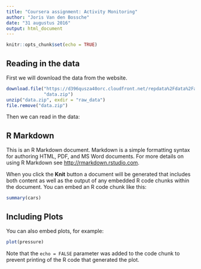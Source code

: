 ```yaml
---
title: "Coursera assignment: Activity Monitoring"
author: "Joris Van den Bossche"
date: "31 augustus 2016"
output: html_document
---
```


```r
knitr::opts_chunk$set(echo = TRUE)
```
## Reading in the data
First we will download the data from the website.
```r
download.file("https://d396qusza40orc.cloudfront.net/repdata%2Fdata%2Factivity.zip", 
              "data.zip")
unzip("data.zip", exdir = "raw_data")
file.remove("data.zip")
```
Then we can read in the data:


## R Markdown

This is an R Markdown document. Markdown is a simple formatting syntax for authoring HTML, PDF, and MS Word documents. For more details on using R Markdown see <http://rmarkdown.rstudio.com>.

When you click the **Knit** button a document will be generated that includes both content as well as the output of any embedded R code chunks within the document. You can embed an R code chunk like this:

```r
summary(cars)
```

## Including Plots

You can also embed plots, for example:

```r
plot(pressure)
```

Note that the `echo = FALSE` parameter was added to the code chunk to prevent printing of the R code that generated the plot.
